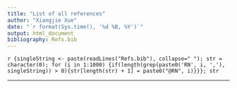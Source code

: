```yaml
---
title: "List of all references"
author: "Xiangjie Xue"
date: "`r format(Sys.time(), '%d %B, %Y')`"
output: html_document
bibliography: Refs.bib
---
```


`r {singleString <- paste(readLines("Refs.bib"), collapse=" "); str = character(0); for (i in 1:1000) {if(length(grep(paste0('RN', i, ','), singleString)) > 0){str[length(str) + 1] = paste0("@RN", i)}}}; str`

***
